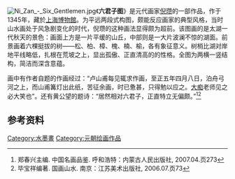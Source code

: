 [[File:Ni_Zan_-_Six_Gentlemen.jpg|right]]《'''六君子图'''》是元代画家[[倪瓒|倪瓒]]的一部作品，作于1345年，藏於[[上海博物館|上海博物館]]。为平远两段式构图，颇能反应画家的典型风格，当时山水画处于风急剧变化的时代，倪瓒的这种画法显得颇为超前。该图画的是太湖一代秋天的景色：画面上方是一片平缓的山丘，中部则是一大片波澜不惊的湖面。前景画着六棵挺拔的树——松、柏、樟、槐、楠、榆，各有象征意义。树梢比湖对岸地平线略低，扎根在荒坡之上，显出孤傲、正直清高的的性格。全图为两横一竖结构，简洁而深含意蕴。

画中有作者自题的作画经过：“卢山甫每见辄求作画，至正五年四月八日，泊舟弓河之上，而山甫篝灯出此纸，苦征余画，时已惫甚，只得勉以应之。[[黄公望|大痴]]老师见之必大笑也”。还有黄公望的题诗：“居然相对六君子，正直特立无偏颇。”<ref>郑春兴主编. 中国名画品鉴. 呼和浩特：内蒙古人民出版社, 2007.04.页273</ref><ref>毕宝祥编著. 国画山水. 南京：江苏美术出版社, 2006.07.页73</ref>

==参考资料==
{{reflist}}

[[Category:水墨畫|Category:水墨畫]]
[[Category:元朝绘画作品|Category:元朝绘画作品]]